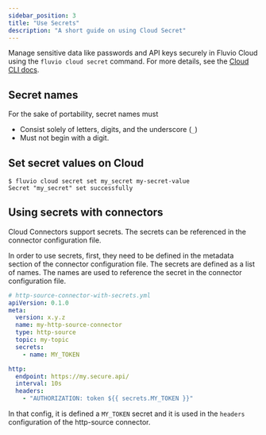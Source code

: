 ```yaml
---
sidebar_position: 3
title: "Use Secrets"
description: "A short guide on using Cloud Secret"
---
```


Manage sensitive data like passwords and API keys securely in Fluvio Cloud using the `fluvio cloud secret` command. For more details, see the [Cloud CLI docs][cli-secret].

## Secret names

For the sake of portability, secret names must
* Consist solely of letters, digits, and the underscore (`_`)
* Must not begin with a digit.

## Set secret values on Cloud

```shell copy="fl"
$ fluvio cloud secret set my_secret my-secret-value
Secret "my_secret" set successfully
```

## Using secrets with connectors

Cloud Connectors support secrets. The secrets can be referenced in the connector configuration file.

In order to use secrets, first, they need to be defined in the metadata section of the connector configuration file. The secrets are defined as a list of names. The names are used to reference the secret in the connector configuration file.


```yaml
# http-source-connector-with-secrets.yml
apiVersion: 0.1.0
meta:
  version: x.y.z
  name: my-http-source-connector
  type: http-source
  topic: my-topic
  secrets:
    - name: MY_TOKEN

http:
  endpoint: https://my.secure.api/
  interval: 10s
  headers:
    - "AUTHORIZATION: token ${{ secrets.MY_TOKEN }}"
```

In that config, it is defined a `MY_TOKEN` secret and it is used in the `headers` configuration of the http-source connector.

[cli-secret]: cloud/cli/secret.mdx
